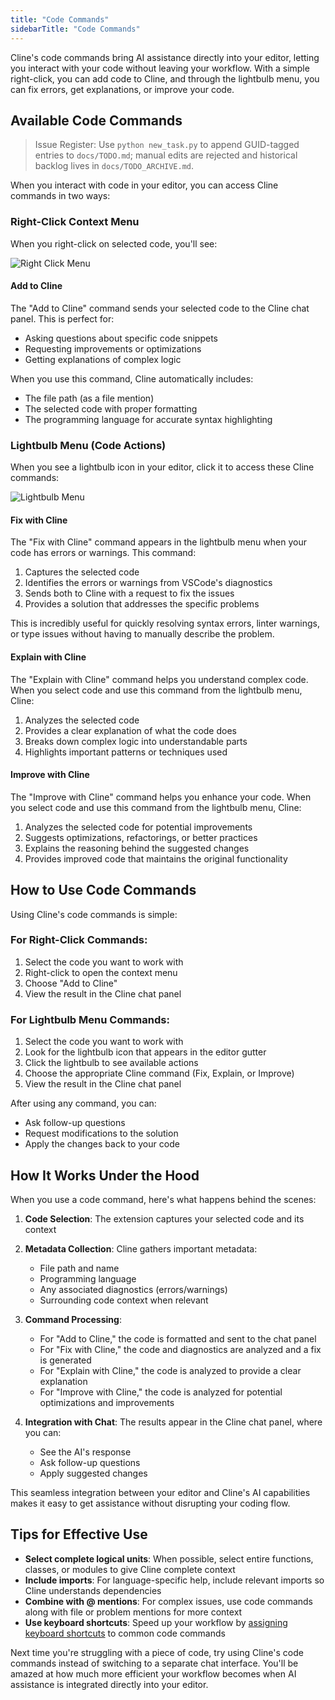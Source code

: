 ```yaml
---
title: "Code Commands"
sidebarTitle: "Code Commands"
---
```


Cline's code commands bring AI assistance directly into your editor, letting you interact with your code without leaving your workflow. With a simple right-click, you can add code to Cline, and through the lightbulb menu, you can fix errors, get explanations, or improve your code.

## Available Code Commands
> Issue Register: Use `python new_task.py` to append GUID-tagged entries to `docs/TODO.md`; manual edits are rejected and historical backlog lives in `docs/TODO_ARCHIVE.md`.

When you interact with code in your editor, you can access Cline commands in two ways:

### Right-Click Context Menu

When you right-click on selected code, you'll see:

<Frame>
	<img src="https://storage.googleapis.com/cline_public_images/docs/assets/code-commands.png" alt="Right Click Menu" />
</Frame>

#### Add to Cline

The "Add to Cline" command sends your selected code to the Cline chat panel. This is perfect for:

-   Asking questions about specific code snippets
-   Requesting improvements or optimizations
-   Getting explanations of complex logic

When you use this command, Cline automatically includes:

-   The file path (as a file mention)
-   The selected code with proper formatting
-   The programming language for accurate syntax highlighting

### Lightbulb Menu (Code Actions)

When you see a lightbulb icon in your editor, click it to access these Cline commands:

<Frame>
	<img src="https://storage.googleapis.com/cline_public_images/docs/assets/lightbulb-actions.png" alt="Lightbulb Menu" />
</Frame>

#### Fix with Cline

The "Fix with Cline" command appears in the lightbulb menu when your code has errors or warnings. This command:

1. Captures the selected code
2. Identifies the errors or warnings from VSCode's diagnostics
3. Sends both to Cline with a request to fix the issues
4. Provides a solution that addresses the specific problems

This is incredibly useful for quickly resolving syntax errors, linter warnings, or type issues without having to manually describe the problem.

#### Explain with Cline

The "Explain with Cline" command helps you understand complex code. When you select code and use this command from the lightbulb menu, Cline:

1. Analyzes the selected code
2. Provides a clear explanation of what the code does
3. Breaks down complex logic into understandable parts
4. Highlights important patterns or techniques used

#### Improve with Cline

The "Improve with Cline" command helps you enhance your code. When you select code and use this command from the lightbulb menu, Cline:

1. Analyzes the selected code for potential improvements
2. Suggests optimizations, refactorings, or better practices
3. Explains the reasoning behind the suggested changes
4. Provides improved code that maintains the original functionality

## How to Use Code Commands

Using Cline's code commands is simple:

### For Right-Click Commands:

1. Select the code you want to work with
2. Right-click to open the context menu
3. Choose "Add to Cline"
4. View the result in the Cline chat panel

### For Lightbulb Menu Commands:

1. Select the code you want to work with
2. Look for the lightbulb icon that appears in the editor gutter
3. Click the lightbulb to see available actions
4. Choose the appropriate Cline command (Fix, Explain, or Improve)
5. View the result in the Cline chat panel

After using any command, you can:

-   Ask follow-up questions
-   Request modifications to the solution
-   Apply the changes back to your code

## How It Works Under the Hood

When you use a code command, here's what happens behind the scenes:

1. **Code Selection**: The extension captures your selected code and its context
2. **Metadata Collection**: Cline gathers important metadata:

    - File path and name
    - Programming language
    - Any associated diagnostics (errors/warnings)
    - Surrounding code context when relevant

3. **Command Processing**:

    - For "Add to Cline," the code is formatted and sent to the chat panel
    - For "Fix with Cline," the code and diagnostics are analyzed and a fix is generated
    - For "Explain with Cline," the code is analyzed to provide a clear explanation
    - For "Improve with Cline," the code is analyzed for potential optimizations and improvements

4. **Integration with Chat**: The results appear in the Cline chat panel, where you can:
    - See the AI's response
    - Ask follow-up questions
    - Apply suggested changes

This seamless integration between your editor and Cline's AI capabilities makes it easy to get assistance without disrupting your coding flow.

## Tips for Effective Use

-   **Select complete logical units**: When possible, select entire functions, classes, or modules to give Cline complete context
-   **Include imports**: For language-specific help, include relevant imports so Cline understands dependencies
-   **Combine with @ mentions**: For complex issues, use code commands along with file or problem mentions for more context
-   **Use keyboard shortcuts**: Speed up your workflow by [assigning keyboard shortcuts](/features/commands-and-shortcuts/keyboard-shortcuts) to common code commands

Next time you're struggling with a piece of code, try using Cline's code commands instead of switching to a separate chat interface. You'll be amazed at how much more efficient your workflow becomes when AI assistance is integrated directly into your editor.
